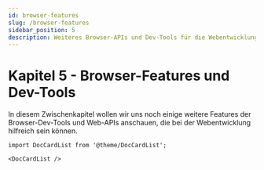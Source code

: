 ```yaml
---
id: browser-features
slug: /browser-features
sidebar_position: 5
description: Weiteres Browser-APIs und Dev-Tools für die Webentwicklung
---
```


# Kapitel 5 - Browser-Features und Dev-Tools

In diesem Zwischenkapitel wollen wir uns noch einige weitere Features
der Browser-Dev-Tools und Web-APIs anschauen, die bei der Webentwicklung hilfreich
sein können.


```mdx-code-block
import DocCardList from '@theme/DocCardList';

<DocCardList />
```

